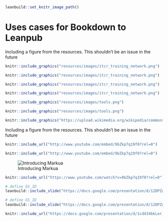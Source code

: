
```r
leanbuild::set_knitr_image_path()
```

# Uses cases for Bookdown to Leanpub

Including a figure from the resources.  This shouldn't be an issue in the future
```r
knitr::include_graphics("resources/images/itcr_training_network.png")
```


```r
knitr::include_graphics("resources/images/itcr_training_network.png")
```


```r
knitr::include_graphics("resources/images/itcr_training_network.png")
```


```r
knitr::include_graphics("resources/images/itcr_training_network.png")
```

```r
knitr::include_graphics("resources/images/tools.png")
```

```r
knitr::include_graphics("resources/images/tools.png")
```

```r
knitr::include_graphics("https://upload.wikimedia.org/wikipedia/commons/e/e9/Felis_silvestris_silvestris_small_gradual_decrease_of_quality.png")
```


Including a figure from the resources.  This shouldn't be an issue in the future
```r
knitr::include_url("http://www.youtube.com/embed/9bZkp7q19f0?rel=0")
```

```r
knitr::include_url("http://www.youtube.com/embed/9bZkp7q19f0?rel=0")
```

![Introducing Markua](https://www.youtube.com/watch?t=105&v=VOCYL-FNbr0)


```r
knitr::include_url("https://www.youtube.com/watch?v=9bZkp7q19f0?rel=0")
```

```r
# define GS_ID
leanbuild::include_slide("https://docs.google.com/presentation/d/12DPZgPteQBwgal6kSPP58zhPhjZ7QSPZLe3NkA8M3eo/edit#slide=id.gc87451c247_0_17", overwrite = FALSE)
```

```r
# define GS_ID
leanbuild::include_slide("https://docs.google.com/presentation/d/12DPZgPteQBwgal6kSPP58zhPhjZ7QSPZLe3NkA8M3eo/edit#slide=id.gc87451c247_0_17", overwrite = FALSE)
```



```r
knitr::include_url("https://docs.google.com/presentation/d/1cd434bkLer_CJ04GzpsZwzeEA9gjc5Ho6QimiHPbyEg/export/png?id=1cd434bkLer_CJ04GzpsZwzeEA9gjc5Ho6QimiHPbyEg&pageid=p")
```
